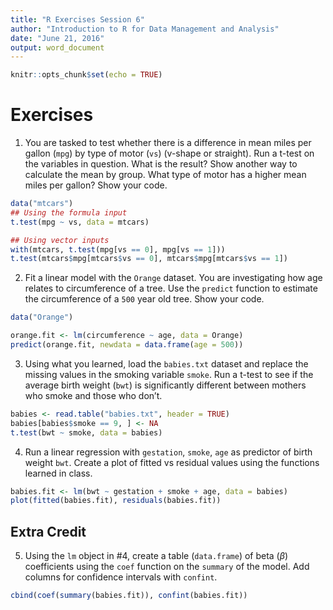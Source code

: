 ```yaml
---
title: "R Exercises Session 6"
author: "Introduction to R for Data Management and Analysis"
date: "June 21, 2016"
output: word_document
---
```


```r
knitr::opts_chunk$set(echo = TRUE)
```

# Exercises

1. You are tasked to test whether there is a difference in mean miles per gallon
(`mpg`) by type of motor (`vs`) (v-shape or straight). Run a t-test on the
variables in question. What is the result? Show another way to calculate the
mean by group. What type of motor has a higher mean miles per gallon? Show your
code.

```r
data("mtcars")
## Using the formula input
t.test(mpg ~ vs, data = mtcars)

## Using vector inputs
with(mtcars, t.test(mpg[vs == 0], mpg[vs == 1]))
t.test(mtcars$mpg[mtcars$vs == 0], mtcars$mpg[mtcars$vs == 1])
```

2. Fit a linear model with the `Orange` dataset. You are investigating how age
relates to circumference of a tree. Use the `predict` function to estimate the
circumference of a `500` year old tree. Show your code.

```r
data("Orange")

orange.fit <- lm(circumference ~ age, data = Orange)
predict(orange.fit, newdata = data.frame(age = 500))
```

3. Using what you learned, load the `babies.txt` dataset and replace the missing
values in the smoking variable `smoke`. Run a t-test to see if the average birth
weight (`bwt`) is significantly different between mothers who smoke and those
who don't.

```r
babies <- read.table("babies.txt", header = TRUE)
babies[babies$smoke == 9, ] <- NA
t.test(bwt ~ smoke, data = babies)
```

4. Run a linear regression with `gestation`, `smoke`, `age` as predictor of
birth weight `bwt`. Create a plot of fitted vs residual values using the
functions learned in class.

```r
babies.fit <- lm(bwt ~ gestation + smoke + age, data = babies)
plot(fitted(babies.fit), residuals(babies.fit))
```

## Extra Credit 

5. Using the `lm` object in #4, create a table (`data.frame`) of beta ($\beta$)
coefficients using the `coef` function on the `summary` of the model. Add
columns for confidence intervals with `confint`.

```r
cbind(coef(summary(babies.fit)), confint(babies.fit))
```

